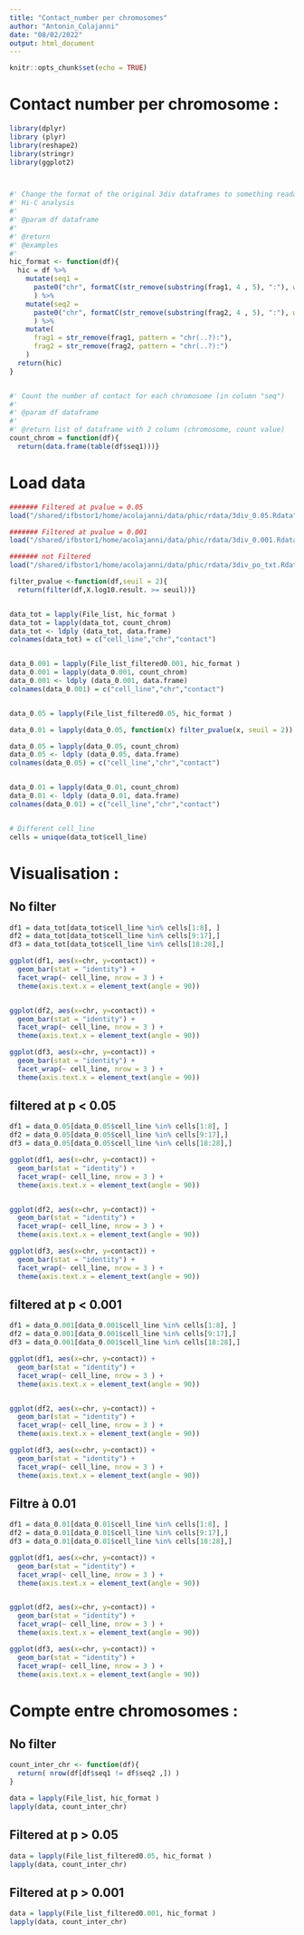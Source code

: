 ```yaml
---
title: "Contact_number per chromosomes"
author: "Antonin_Colajanni"
date: "08/02/2022"
output: html_document
---
```


```r
knitr::opts_chunk$set(echo = TRUE)
```

# Contact number per chromosome :
```r
library(dplyr)
library (plyr)
library(reshape2)
library(stringr)
library(ggplot2)



#' Change the format of the original 3div dataframes to something readable for 
#' Hi-C analysis
#'
#' @param df dataframe
#'
#' @return
#' @examples
#' 
hic_format <- function(df){
  hic = df %>% 
    mutate(seq1 = 
      paste0("chr", formatC(str_remove(substring(frag1, 4 , 5), ":"), width=2, flag="0"))
      ) %>% 
    mutate(seq2 = 
      paste0("chr", formatC(str_remove(substring(frag2, 4 , 5), ":"), width=2, flag="0"))
      ) %>% 
    mutate(
      frag1 = str_remove(frag1, pattern = "chr(..?):"),
      frag2 = str_remove(frag2, pattern = "chr(..?):")
    ) 
  return(hic)
}


#' Count the number of contact for each chromosome (in column "seq")
#'
#' @param df dataframe
#'
#' @return list of dataframe with 2 column (chromosome, count value)
count_chrom = function(df){
  return(data.frame(table(df$seq1)))}

``` 



# Load data
```r
####### Filtered at pvalue = 0.05
load("/shared/ifbstor1/home/acolajanni/data/phic/rdata/3div_0.05.Rdata")

####### Filtered at pvalue = 0.001
load("/shared/ifbstor1/home/acolajanni/data/phic/rdata/3div_0.001.Rdata")

####### not Filtered
load("/shared/ifbstor1/home/acolajanni/data/phic/rdata/3div_po_txt.Rdata")

```

```r
filter_pvalue <-function(df,seuil = 2){
  return(filter(df,X.log10.result. >= seuil))}


data_tot = lapply(File_list, hic_format )
data_tot = lapply(data_tot, count_chrom)
data_tot <- ldply (data_tot, data.frame)
colnames(data_tot) = c("cell_line","chr","contact")


data_0.001 = lapply(File_list_filtered0.001, hic_format )
data_0.001 = lapply(data_0.001, count_chrom)
data_0.001 <- ldply (data_0.001, data.frame)
colnames(data_0.001) = c("cell_line","chr","contact")


data_0.05 = lapply(File_list_filtered0.05, hic_format )

data_0.01 = lapply(data_0.05, function(x) filter_pvalue(x, seuil = 2))

data_0.05 = lapply(data_0.05, count_chrom)
data_0.05 <- ldply (data_0.05, data.frame)
colnames(data_0.05) = c("cell_line","chr","contact")


data_0.01 = lapply(data_0.01, count_chrom)
data_0.01 <- ldply (data_0.01, data.frame)
colnames(data_0.01) = c("cell_line","chr","contact")


# Different cell_line
cells = unique(data_tot$cell_line)
```

# Visualisation : 
## No filter

```r


df1 = data_tot[data_tot$cell_line %in% cells[1:8], ]
df2 = data_tot[data_tot$cell_line %in% cells[9:17],]
df3 = data_tot[data_tot$cell_line %in% cells[18:28],]

ggplot(df1, aes(x=chr, y=contact)) + 
  geom_bar(stat = "identity") +
  facet_wrap(~ cell_line, nrow = 3 ) +
  theme(axis.text.x = element_text(angle = 90))



```

```r
ggplot(df2, aes(x=chr, y=contact)) + 
  geom_bar(stat = "identity") +
  facet_wrap(~ cell_line, nrow = 3 ) +
  theme(axis.text.x = element_text(angle = 90))

```

```r

ggplot(df3, aes(x=chr, y=contact)) + 
  geom_bar(stat = "identity") +
  facet_wrap(~ cell_line, nrow = 3 ) +
  theme(axis.text.x = element_text(angle = 90))

```

## filtered at p < 0.05
```r


df1 = data_0.05[data_0.05$cell_line %in% cells[1:8], ]
df2 = data_0.05[data_0.05$cell_line %in% cells[9:17],]
df3 = data_0.05[data_0.05$cell_line %in% cells[18:28],]

ggplot(df1, aes(x=chr, y=contact)) + 
  geom_bar(stat = "identity") +
  facet_wrap(~ cell_line, nrow = 3 ) +
  theme(axis.text.x = element_text(angle = 90))



```

```r
ggplot(df2, aes(x=chr, y=contact)) + 
  geom_bar(stat = "identity") +
  facet_wrap(~ cell_line, nrow = 3 ) +
  theme(axis.text.x = element_text(angle = 90))

```

```r

ggplot(df3, aes(x=chr, y=contact)) + 
  geom_bar(stat = "identity") +
  facet_wrap(~ cell_line, nrow = 3 ) +
  theme(axis.text.x = element_text(angle = 90))

```

## filtered at p < 0.001
```r


df1 = data_0.001[data_0.001$cell_line %in% cells[1:8], ]
df2 = data_0.001[data_0.001$cell_line %in% cells[9:17],]
df3 = data_0.001[data_0.001$cell_line %in% cells[18:28],]

ggplot(df1, aes(x=chr, y=contact)) + 
  geom_bar(stat = "identity") +
  facet_wrap(~ cell_line, nrow = 3 ) +
  theme(axis.text.x = element_text(angle = 90))



```

```r
ggplot(df2, aes(x=chr, y=contact)) + 
  geom_bar(stat = "identity") +
  facet_wrap(~ cell_line, nrow = 3 ) +
  theme(axis.text.x = element_text(angle = 90))

```

```r

ggplot(df3, aes(x=chr, y=contact)) + 
  geom_bar(stat = "identity") +
  facet_wrap(~ cell_line, nrow = 3 ) +
  theme(axis.text.x = element_text(angle = 90))

```

## Filtre à 0.01


```r


df1 = data_0.01[data_0.01$cell_line %in% cells[1:8], ]
df2 = data_0.01[data_0.01$cell_line %in% cells[9:17],]
df3 = data_0.01[data_0.01$cell_line %in% cells[18:28],]

ggplot(df1, aes(x=chr, y=contact)) + 
  geom_bar(stat = "identity") +
  facet_wrap(~ cell_line, nrow = 3 ) +
  theme(axis.text.x = element_text(angle = 90))



```

```r
ggplot(df2, aes(x=chr, y=contact)) + 
  geom_bar(stat = "identity") +
  facet_wrap(~ cell_line, nrow = 3 ) +
  theme(axis.text.x = element_text(angle = 90))

```

```r

ggplot(df3, aes(x=chr, y=contact)) + 
  geom_bar(stat = "identity") +
  facet_wrap(~ cell_line, nrow = 3 ) +
  theme(axis.text.x = element_text(angle = 90))

```
















# Compte entre chromosomes :
## No filter
```r

count_inter_chr <- function(df){
  return( nrow(df[df$seq1 != df$seq2 ,]) )
}

data = lapply(File_list, hic_format )
lapply(data, count_inter_chr)

```

## Filtered at p > 0.05
```r


data = lapply(File_list_filtered0.05, hic_format )
lapply(data, count_inter_chr)

```

## Filtered at p > 0.001
```r


data = lapply(File_list_filtered0.001, hic_format )
lapply(data, count_inter_chr)

```